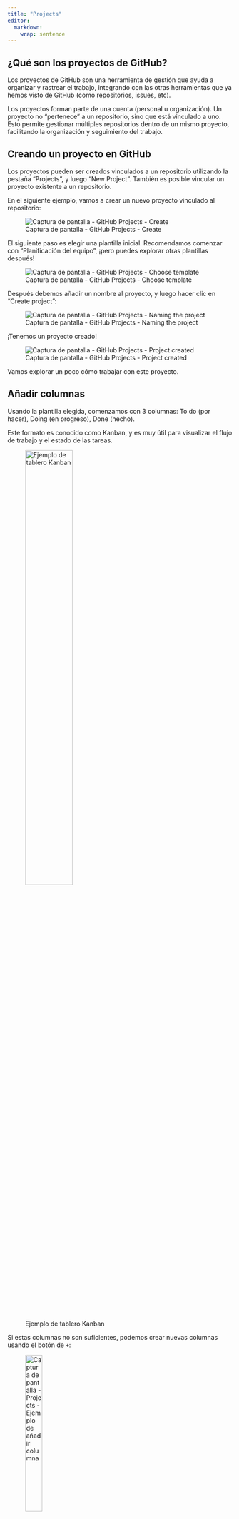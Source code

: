 ```yaml
---
title: "Projects"
editor: 
  markdown: 
    wrap: sentence
---
```


## ¿Qué son los proyectos de GitHub?

Los proyectos de GitHub son una herramienta de gestión que ayuda a organizar y rastrear el trabajo, integrando con las otras herramientas que ya hemos visto de GitHub (como repositorios, issues, etc).

Los proyectos forman parte de una cuenta (personal u organización).
Un proyecto no "pertenece" a un repositorio, sino que está vinculado a uno.
Esto permite gestionar múltiples repositorios dentro de un mismo proyecto, facilitando la organización y seguimiento del trabajo.

## Creando un proyecto en GitHub

Los proyectos pueden ser creados vinculados a un repositorio utilizando la pestaña "Projects", y luego "New Project".
También es posible vincular un proyecto existente a un repositorio.

En el siguiente ejemplo, vamos a crear un nuevo proyecto vinculado al repositorio:

![Captura de pantalla - GitHub Projects - Create](images/projects-repository-create-1.png)

El siguiente paso es elegir una plantilla inicial.
Recomendamos comenzar con "Planificación del equipo", ¡pero puedes explorar otras plantillas después!

![Captura de pantalla - GitHub Projects - Choose template](images/projects-create-choose-template.png)

Después debemos añadir un nombre al proyecto, y luego hacer clic en "Create project":

![Captura de pantalla - GitHub Projects - Naming the project](images/projects-name.png)

¡Tenemos un proyecto creado!

![Captura de pantalla - GitHub Projects - Project created](images/projects-created.png)

Vamos explorar un poco cómo trabajar con este proyecto.

## Añadir columnas

Usando la plantilla elegida, comenzamos con 3 columnas: To do (por hacer), Doing (en progreso), Done (hecho).

Este formato es conocido como Kanban, y es muy útil para visualizar el flujo de trabajo y el estado de las tareas.

![Ejemplo de tablero Kanban](images/kanban-ejemplo.png){width="50%"}

Si estas columnas no son suficientes, podemos crear nuevas columnas usando el botón de `+`:

![Captura de pantalla - Projects - Ejemplo de añadir columna](images/projects-new-column-1.png){fig-align="center" width="30%"}

Podemos configurar algunos elementos para la columna, como: nombre (Label text), color (Color) y descripción (Description):

![Captura de pantalla - Projects - Configurar columna](images/projects-new-column-2.png){fig-align="center" width="30%"}

¡Ahora la columna está creada!
![Captura de pantalla - Projects - Configurar columna](images/projects-new-column-3.png)

Sin embargo, tiene más sentido que sea la primera columna presentada.
Podemos mover la columna arrastrándola.

![Captura de pantalla - Projects - Move columns](images/project-column-move.gif)

El siguiente paso es añadir contenidos al proyecto.

## Añadir elementos

Para añadir elementos a nuestro proyecto, podemos hacer clic en `+ Add Item` en la parte inferior de la columna donde queremos añadir el elemento.

Podemos añadir un elemento de las siguientes maneras:

-   Escribiendo un breve mensaje (que puede ser convertido en una Issue);

-   A partir de una Issue existente;

-   A partir de un Pull Request (PR) existente ([hablaremos de PR's en breve](collaboration.qmd), pero es una herramienta importante para la colaboración en proyectos).

Vamos a empezar añadiendo un elemento con un mensaje simple.
Para ello, hacemos clic en `+ Add Item`, escribimos un breve mensaje sobre la tarea y luego presionamos enter (o hacemos clic en "Create a Draft"):

![Captura de pantalla - Projects - Add item](images/projects-add-item-text.gif)

Otra forma de añadir elementos es agregar una Issue o Pull Request existente.
Para ello, hacemos clic en `+ Add Item`, y en la caja de mensajes escribimos `#`.
GitHub nos ofrecerá algunas opciones de repositorio, y debemos elegir el repositorio donde se encuentra la Issue/Pull Request que queremos añadir.
Después de elegir el repositorio, GitHub presentará una lista de Issues y Pull Requests que podemos seleccionar para añadir al proyecto.

![Captura de pantalla - Projects - Add item from Issues and Pull Requests](images/projects-add-item-issues-pr.gif)

### Complementar los elementos

Cuando creamos Issues y Pull Requests, podemos añadir etiquetas (labels), personas responsables (Assignees), hitos del proyecto (Milestones), entre otros.

Al añadir esta información, aparecerá en los elementos del proyecto, facilitando la visualización y organización del trabajo.

Vea el ejemplo de añadir labels y responsables a un Pull Request:

![Captura de pantalla - Pull Requests - Add labels and assignees](images/projects-pr.png){fig-align="center" width="50%"}

Y luego verificar cómo el elemento aparece en el proyecto:

![Captura de pantalla - Projects - Add labels, assignees and milestones](images/projects-pr-item.png){fig-align="center" width="70%"}

Podemos configurar qué información queremos ver en los elementos del proyecto (recuerde guardar los cambios haciendo clic en `Save`):

![Captura de pantalla - Projects - Configurar elementos](images/projects-config.png){fig-align="center" width="50%"}

## Proyectos Públicos y Privados

Al igual que los repositorios, los proyectos pueden ser públicos o privados.

Para cambiar la visibilidad de un proyecto, en la esquina superior derecha de la pantalla del proyecto, haga clic en `...`, y luego en `Settings` para abrir la pantalla de configuración.

![Captura de pantalla - Projects - Settings](images/projects-settings.png){fig-align="center" width="30%"}

En la pantalla de configuración, al final de la página, podemos cambiar la visibilidad del proyecto:

![Captura de pantalla - Projects - Configurar visibilidad](images/projects-visibility.png){fig-align="center" width="100%"}

## Ejercicio

::: ejercicio

Cree un proyecto en GitHub, vinculado al repositorio creado en los ejercicios anteriores.

Añada algunas columnas y elementos al proyecto, y explore las funcionalidades disponibles.

:::
